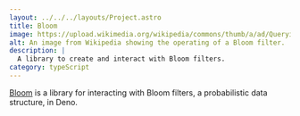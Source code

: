 ```yaml
---
layout: ../../../layouts/Project.astro
title: Bloom
image: https://upload.wikimedia.org/wikipedia/commons/thumb/a/ad/Querying_bloom_filter.svg/492px-Querying_bloom_filter.svg.png
alt: An image from Wikipedia showing the operating of a Bloom filter.
description: |
  A library to create and interact with Bloom filters.
category: typeScript
---
```


[Bloom](https://github.com/Jamalam360/bloom) is a library for interacting with Bloom filters, a probabilistic data structure, in Deno.
